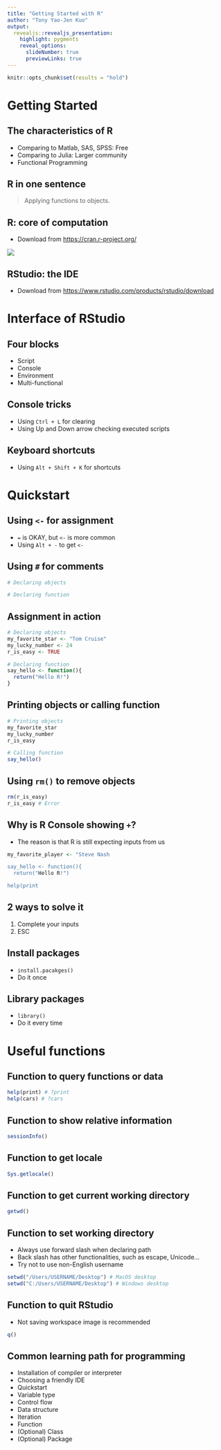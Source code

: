 ```yaml
---
title: "Getting Started with R"
author: "Tony Yao-Jen Kuo"
output: 
  revealjs::revealjs_presentation:
    highlight: pygments
    reveal_options:
      slideNumber: true
      previewLinks: true
---
```


```r
knitr::opts_chunk$set(results = "hold")
```

# Getting Started

## The characteristics of R

- Comparing to Matlab, SAS, SPSS: Free
- Comparing to Julia: Larger community
- Functional Programming

## R in one sentence

> Applying functions to objects.

## R: core of computation

- Download from <https://cran.r-project.org/>

![](https://i.imgur.com/A5OwsnX.png)

## RStudio: the IDE

- Download from <https://www.rstudio.com/products/rstudio/download>

# Interface of RStudio

## Four blocks

- Script
- Console
- Environment
- Multi-functional

## Console tricks

- Using `Ctrl + L` for clearing
- Using Up and Down arrow checking executed scripts

## Keyboard shortcuts

- Using `Alt + Shift + K` for shortcuts

# Quickstart

## Using `<-` for assignment

- `=` is OKAY, but `<-` is more common
- Using `Alt + -` to get `<-`

## Using `#` for comments

```r
# Declaring objects

# Declaring function

```

## Assignment in action

```r
# Declaring objects
my_favorite_star <- "Tom Cruise"
my_lucky_number <- 24
r_is_easy <- TRUE

# Declaring function
say_hello <- function(){
  return("Hello R!")
}
```

## Printing objects or calling function

```r
# Printing objects
my_favorite_star
my_lucky_number
r_is_easy

# Calling function
say_hello()
```

## Using `rm()` to remove objects

```r
rm(r_is_easy)
r_is_easy # Error
```

## Why is R Console showing `+`?

- The reason is that R is still expecting inputs from us

```r
my_favorite_player <- "Steve Nash

say_hello <- function(){
  return("Hello R!")

help(print
```

## 2 ways to solve it

1. Complete your inputs
2. ESC

## Install packages

- `install.pacakges()`
- Do it once

## Library packages

- `library()`
- Do it every time

# Useful functions

## Function to query functions or data

```r
help(print) # ?print
help(cars) # ?cars
```

## Function to show relative information

```r
sessionInfo()
```

## Function to get locale

```r
Sys.getlocale()
```

## Function to get current working directory

```r
getwd()
```

## Function to set working directory

- Always use forward slash when declaring path
- Back slash has other functionalities, such as escape, Unicode...
- Try not to use non-English username

```r
setwd("/Users/USERNAME/Desktop") # MacOS desktop
setwd("C:/Users/USERNAME/Desktop") # Windows desktop
```

## Function to quit RStudio

- Not saving workspace image is recommended

```r
q()
```

## Common learning path for programming

- Installation of compiler or interpreter
- Choosing a friendly IDE
- Quickstart
- Variable type
- Control flow
- Data structure
- Iteration
- Function
- (Optional) Class
- (Optional) Package